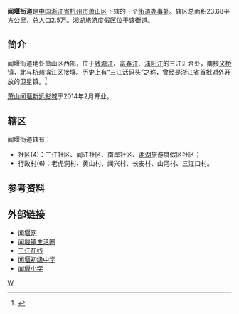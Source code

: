 {{中国乡级行政区
|景观照片文件名 = 
|景观照片描述 = 
|汉语拼音 = 
|其他语言 = 
|其他语言名称 = 
|旧称 = 
|地名出处 = 古有闻家堰于此
|位置图文件名 = 
|位置图描述 = 
|自定义图片= 
|建置时间 = 
|政府驻地 = 
|毗邻 = 
|总面积 = 
|总人口 = 
|总人口年份 = 
|户籍人口 = 
|户籍人口年份 = 
|常住人口 = 
|常住人口年份 = 
|人口密度 = 
|GDP = 
|GDP年份 = 
|邮政编码 = 
|电话区号 = 571
|官方网站 = 
|网站名称 = 
|33/01/09/109/000}}
'''闻堰街道'''是[[中国|中国]][[浙江省|浙江省]][[杭州市|杭州市]][[萧山区|萧山区]]下辖的一个[[街道办事处|街道办事处]]。辖区总面积23.68平方公里，总人口2.5万。[[湘湖|湘湖]]旅游度假区位于该街道。

== 简介 ==
闻堰街道地处萧山区西部，位于[[钱塘江|钱塘江]]、[[富春江|富春江]]、[[浦阳江|浦阳江]]的三江汇合处，南接[[义桥镇|义桥镇]]，北与杭州[[滨江区|滨江区]]接壤。历史上有“三江活码头”之称，曾经是浙江省首批对外开放的卫星镇。<ref >{{cite web |url=http://town.xsnet.cn/wenyan/zjbl/bzgk/1908012.shtml |language= |title=闻堰名片 |publisher=闻堰网 |date=2013年8月26日 |accessdate= |archive-url=https://web.archive.org/web/20141107070134/http://town.xsnet.cn/wenyan/zjbl/bzgk/1908012.shtml |archive-date=2014年11月7日 |dead-url=yes }}</ref>

[[萧山闻堰新远影城|萧山闻堰新远影城]]于2014年2月开业。

== 辖区 ==
闻堰街道辖有：
* 社区(4)：三江社区、闻江社区、南岸社区、[[湘湖|湘湖]]旅游度假区社区；
* 行政村(6)：老虎洞村、黄山村、闻兴村、长安村、山河村、三江口村。

== 参考资料 ==
{{reflist}}

== 外部链接 ==
*[http://town.xsnet.cn/wenyan/ 闻堰网] {{Wayback|url=http://town.xsnet.cn/wenyan/ |date=20141107060823 }}
*[http://wenyan.quan.dqccc.com/ 闻堰镇生活圈] {{Wayback|url=http://wenyan.quan.dqccc.com/ |date=20141107112639 }}
*[https://web.archive.org/web/20141107201844/http://www.wenyan.net/ 三江在线]
*[http://www.xswycz.com/ 闻堰初级中学] {{Wayback|url=http://www.xswycz.com/ |date=20141107130547 }}
*[https://web.archive.org/web/20141107065058/http://www.xswyzx.cn/ 闻堰小学]

{{萧山区行政区划}}
[[Category:萧山区行政区划|W]]